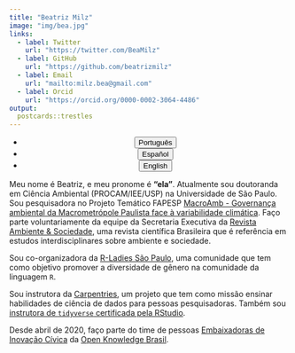 ```yaml
---
title: "Beatriz Milz"
image: "img/bea.jpg"
links:
  - label: Twitter
    url: "https://twitter.com/BeaMilz"
  - label: GitHub
    url: "https://github.com/beatrizmilz"
  - label: Email
    url: "mailto:milz.bea@gmail.com"
  - label: Orcid
    url: "https://orcid.org/0000-0002-3064-4486"
output:
  postcards::trestles
---
```

<center>
<ul class="list-inline">
  <li class="list-inline-item">
    <a href="about.html">
      <button type="button" class="btn btn-outline-dark mb-2">
                        Português
                      </button>
                    </a>
                  </li>
                  
  <li class="list-inline-item">
    <a href="about_es.html">
      <button type="button" class="btn btn-outline-dark mb-2">
                        Español
                      </button>
                    </a>
                  </li>

  <li class="list-inline-item">
    <a href="about_en.html">
      <button type="button" class="btn btn-outline-dark mb-2">
                        English
                      </button>
                    </a>
                  </li>
                  
</ul>
</center>

Meu nome é Beatriz, e meu pronome é **"ela"**. Atualmente sou doutoranda em Ciência Ambiental (PROCAM/IEE/USP) na Universidade de São Paulo. Sou pesquisadora no Projeto Temático FAPESP [MacroAmb - Governança ambiental da Macrometrópole Paulista face à variabilidade climática](https://bv.fapesp.br/pt/auxilios/97000/governanca-ambiental-da-macrometropole-paulista-face-a-variabilidade-climatica/). Faço parte voluntariamente da equipe da Secretaria Executiva da [Revista Ambiente & Sociedade](http://www.scielo.br/scielo.php?script=sci_serial&pid=1414-753X&lng=pt&nrm=iso), uma revista científica Brasileira que é referência em estudos interdisciplinares sobre ambiente e sociedade.

Sou co-organizadora da [R-Ladies São Paulo](https://www.meetup.com/R-Ladies-Sao-Paulo/), uma comunidade que tem como objetivo promover a diversidade de gênero na comunidade da linguagem `R`. 

Sou instrutora da [Carpentries](https://carpentries.org/instructors/), um projeto que tem como missão ensinar habilidades de ciência de dados para pessoas pesquisadoras. Também sou [instrutora de `tidyverse` certificada pela RStudio](https://education.rstudio.com/trainers/people/milz+beatriz/).

Desde abril de 2020, faço parte do time de pessoas [Embaixadoras de Inovação Cívica](https://embaixadoras.ok.org.br/) da [Open Knowledge Brasil](https://br.okfn.org/).
